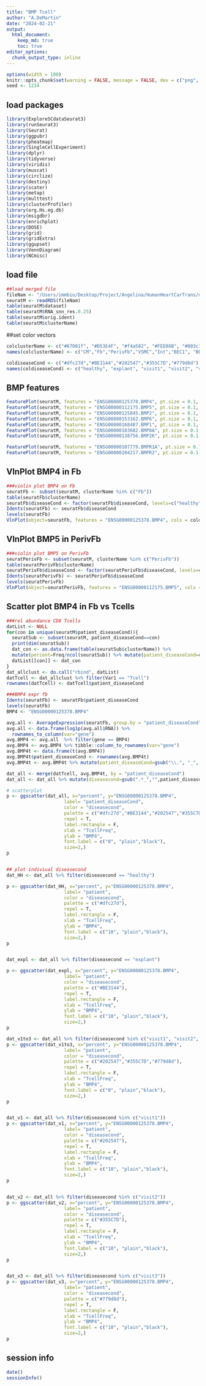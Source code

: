 ```yaml
---
title: "BMP Tcell"
author: "A.DeMartin"
date: "2024-02-21"
output: 
  html_document:
    keep_md: true
    toc: true
editor_options: 
  chunk_output_type: inline
---
```


```r
options(width = 100)
knitr::opts_chunk$set(warning = FALSE, message = FALSE, dev = c("png", "pdf"))
seed <- 1234
```

## load packages
```r
library(ExploreSCdataSeurat3)
library(runSeurat3)
library(Seurat)
library(ggpubr)
library(pheatmap)
library(SingleCellExperiment)
library(dplyr)
library(tidyverse)
library(viridis)
library(muscat)
library(circlize)
library(destiny)
library(scater)
library(metap)
library(multtest)
library(clusterProfiler)
library(org.Hs.eg.db)
library(msigdbr)
library(enrichplot)
library(DOSE)
library(grid)
library(gridExtra)
library(ggupset)
library(VennDiagram)
library(NCmisc)
```

## load file
```r
##load merged file 
fileNam <- "/Users/immbio/Desktop/Project/Angelina/HumanHeartCarTrans/data/Human_heart_allmerged_seurat.rds"
seuratM <- readRDS(fileNam)
table(seuratM$dataset)
table(seuratM$RNA_snn_res.0.25)
table(seuratM$orig.ident)
table(seuratM$clusterName)
```
##set color vectors 
```r
colclusterName <- c("#67001f", "#D53E4F", "#f4a582", "#FEE08B", "#003c30","#01665e","#66C2A5", "#3288BD","#BEAED4", "#c7eae5","#355C7D","#202547","#B45B5C","#8c510a")
names(colclusterName) <- c("CM","Fb","PerivFb","VSMC","Int","BEC1", "BEC2","LEC","NC","AdipoC","Mph","Mph2","Tcell","Tcell2")

coldiseaseCond <- c("#dfc27d","#BE3144","#202547","#355C7D","#779d8d")
names(coldiseaseCond) <- c("healthy", "explant", "visit1", "visit2", "visit3")
```


## BMP features
```r
FeaturePlot(seuratM, features = "ENSG00000125378.BMP4", pt.size = 0.1, cols = c("lightgrey", "#BE3144"), raster = FALSE)
FeaturePlot(seuratM, features = "ENSG00000112175.BMP5", pt.size = 0.1, cols = c("lightgrey", "#BE3144"), raster = FALSE)
FeaturePlot(seuratM, features = "ENSG00000125845.BMP2", pt.size = 0.1, cols = c("lightgrey", "#BE3144"), raster = FALSE)
FeaturePlot(seuratM, features = "ENSG00000153162.BMP6", pt.size = 0.1, cols = c("lightgrey", "#BE3144"), raster = FALSE)
FeaturePlot(seuratM, features = "ENSG00000168487.BMP1", pt.size = 0.1, cols = c("lightgrey", "#BE3144"), raster = FALSE)
FeaturePlot(seuratM, features = "ENSG00000183682.BMP8A", pt.size = 0.1, cols = c("lightgrey", "#BE3144"), raster = FALSE)
FeaturePlot(seuratM, features = "ENSG00000138756.BMP2K", pt.size = 0.1, cols = c("lightgrey", "#BE3144"), raster = FALSE)

FeaturePlot(seuratM, features = "ENSG00000107779.BMPR1A", pt.size = 0.1, cols = c("lightgrey", "#BE3144"), raster = FALSE)
FeaturePlot(seuratM, features = "ENSG00000204217.BMPR2", pt.size = 0.1, cols = c("lightgrey", "#BE3144"), raster = FALSE)
```

## VlnPlot BMP4 in Fb
```r
###violin plot BMP4 on Fb
seuratFb <- subset(seuratM, clusterName %in% c("Fb"))
table(seuratFb$clusterName)
seuratFb$diseaseCond <- factor(seuratFb$diseaseCond, levels=c("healthy", "explant", "visit1", "visit2", "visit3"))
Idents(seuratFb) <- seuratFb$diseaseCond
levels(seuratFb)
VlnPlot(object=seuratFb, features = "ENSG00000125378.BMP4", cols = coldiseaseCond) + theme(legend.position = "none")
```

## VlnPlot BMP5 in PerivFb
```r
###violin plot BMP5 on PerivFb
seuratPerivFb <- subset(seuratM, clusterName %in% c("PerivFb"))
table(seuratPerivFb$clusterName)
seuratPerivFb$diseaseCond <- factor(seuratPerivFb$diseaseCond, levels=c("healthy", "explant", "visit1", "visit2", "visit3"))
Idents(seuratPerivFb) <- seuratPerivFb$diseaseCond
levels(seuratPerivFb)
VlnPlot(object=seuratPerivFb, features = "ENSG00000112175.BMP5", cols = coldiseaseCond) + theme(legend.position = "none")
```

## Scatter plot BMP4 in Fb vs Tcells
```r
###rel abundance CD8 Tcells
datList <- NULL
for(con in unique(seuratM$patient_diseaseCond)){
  seuratSub <- subset(seuratM, patient_diseaseCond==con)
  print(dim(seuratSub))
  dat_con <- as.data.frame(table(seuratSub$clusterName)) %>%
  mutate(percent=Freq/ncol(seuratSub)) %>% mutate(patient_diseaseCond=con)
  datList[[con]] <- dat_con
}
dat_allclust <- do.call("rbind", datList)
datTcell <- dat_allclust %>% filter(Var1 == "Tcell") 
rownames(datTcell) <- datTcell$patient_diseaseCond

###BMP4 expr fb
Idents(seuratFb) <- seuratFb$patient_diseaseCond
levels(seuratFb)
BMP4 <- "ENSG00000125378.BMP4"

avg.all <- AverageExpression(seuratFb, group.by = "patient_diseaseCond")
avg.all <- data.frame(log1p(avg.all$RNA)) %>% 
  rownames_to_column(var="gene")
avg.BMP4 <- avg.all  %>% filter(gene == BMP4)
avg.BMP4 <- avg.BMP4 %>% tibble::column_to_rownames(var="gene")
avg.BMP4t <- data.frame(t(avg.BMP4)) 
avg.BMP4t$patient_diseaseCond <- rownames(avg.BMP4t)
avg.BMP4t <- avg.BMP4t %>% mutate(patient_diseaseCond=gsub("\\.", "_", patient_diseaseCond))

dat_all <- merge(datTcell, avg.BMP4t, by = "patient_diseaseCond")
dat_all <- dat_all %>% mutate(diseasecond=gsub(".*_","",patient_diseaseCond)) %>% mutate(patient=gsub("_.*","",patient_diseaseCond))

# scatterplot
p <- ggscatter(dat_all, x="percent", y="ENSG00000125378.BMP4",
                     label= "patient_diseaseCond",
                     color = "diseasecond",
                     palette = c("#dfc27d","#BE3144","#202547","#355C7D","#779d8d"),
                     repel = T,
                     label.rectangle = F,
                     xlab = "TcellFreq",
                     ylab = "BMP4",
                     font.label = c("0", "plain","black"),
                     size=2,)
p


## plot indiviual diseasecond
dat_HH <- dat_all %>% filter(diseasecond == "healthy") 

p <- ggscatter(dat_HH, x="percent", y="ENSG00000125378.BMP4",
                     label= "patient",
                     color = "diseasecond",
                     palette = c("#dfc27d"),
                     repel = T,
                     label.rectangle = F,
                     xlab = "TcellFreq",
                     ylab = "BMP4",
                     font.label = c("10", "plain","black"),
                     size=2,)
p


dat_expl <- dat_all %>% filter(diseasecond == "explant") 

p <- ggscatter(dat_expl, x="percent", y="ENSG00000125378.BMP4",
                     label= "patient",
                     color = "diseasecond",
                     palette = c("#BE3144"),
                     repel = T,
                     label.rectangle = F,
                     xlab = "TcellFreq",
                     ylab = "BMP4",
                     font.label = c("10", "plain","black"),
                     size=2,)
p

dat_v1to3 <- dat_all %>% filter(diseasecond %in% c("visit1", "visit2", "visit3"))
p <- ggscatter(dat_v1to3, x="percent", y="ENSG00000125378.BMP4",
                     label= "patient",
                     color = "diseasecond",
                     palette = c("#202547","#355C7D","#779d8d"),
                     repel = T,
                     label.rectangle = F,
                     xlab = "TcellFreq",
                     ylab = "BMP4",
                     font.label = c("0", "plain","black"),
                     size=2,)
p


dat_v1 <- dat_all %>% filter(diseasecond %in% c("visit1"))
p <- ggscatter(dat_v1, x="percent", y="ENSG00000125378.BMP4",
                     label= "patient",
                     color = "diseasecond",
                     palette = c("#202547"),
                     repel = T,
                     label.rectangle = F,
                     xlab = "TcellFreq",
                     ylab = "BMP4",
                     font.label = c("10", "plain","black"),
                     size=2,)
p


dat_v2 <- dat_all %>% filter(diseasecond %in% c("visit2"))
p <- ggscatter(dat_v2, x="percent", y="ENSG00000125378.BMP4",
                     label= "patient",
                     color = "diseasecond",
                     palette = c("#355C7D"),
                     repel = T,
                     label.rectangle = F,
                     xlab = "TcellFreq",
                     ylab = "BMP4",
                     font.label = c("10", "plain","black"),
                     size=2,)
p


dat_v3 <- dat_all %>% filter(diseasecond %in% c("visit3"))
p <- ggscatter(dat_v3, x="percent", y="ENSG00000125378.BMP4",
                     label= "patient",
                     color = "diseasecond",
                     palette = c("#779d8d"),
                     repel = T,
                     label.rectangle = F,
                     xlab = "TcellFreq",
                     ylab = "BMP4",
                     font.label = c("10", "plain","black"),
                     size=2,)
p
```

## session info
```r
date()
sessionInfo()
```
